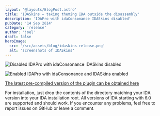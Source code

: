```yaml
---
layout: '@layouts/BlogPost.astro'
title: 'IDASkins – taking theming IDA outside the disassembly'
description: 'IDAPro with idaConsonance IDASkins disabled'
pubDate: '14 Sep 2014'
category: 'release'
author: 'joel'
draft: false
heroImage:
  src: '/src/assets/blog/idaskins-release.png'
  alt: 'screenshots of IDASkins'
---
```


![Disabled](https://zyantific.com/assets/2014-09-14-idaskins-taking-theming-ida-outside-the-disassembly/disabled.png) IDAPro with idaConsonance IDASkins disabled

![Enabled](https://zyantific.com/assets/2014-09-14-idaskins-taking-theming-ida-outside-the-disassembly/enabled.png) IDAPro with idaConsonance and IDASkins enabled

[The latest pre-compiled version of the plugin can be obtained here](https://github.com/athre0z/ida-skins/releases/latest)

For installation, just drop the contents of the directory matching your IDA version into your IDA installation root. All versions of IDA starting with 6.0 are supported and should work. If you encounter any problems, feel free to report issues on GitHub or leave a comment.
